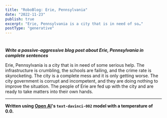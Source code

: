 ```yaml
---
title: "RoboBlog: Erie, Pennsylvania"
date: "2022-11-23"
publish: true
excerpt: "Erie, Pennsylvania is a city that is in need of so…"
postType: "generative"
---
```

#

***Write a passive-aggressive blog post about Erie, Pennsylvania in complete sentences***

Erie, Pennsylvania is a city that is in need of some serious help. The infrastructure is crumbling, the schools are failing, and the crime rate is skyrocketing. The city is a complete mess and it is only getting worse. The city government is corrupt and incompetent, and they are doing nothing to improve the situation. The people of Erie are fed up with the city and are ready to take matters into their own hands.

---
**Written using [Open AI](https://openai.com/)'s `text-davinci-002` model with a temperature of 0.0.**
